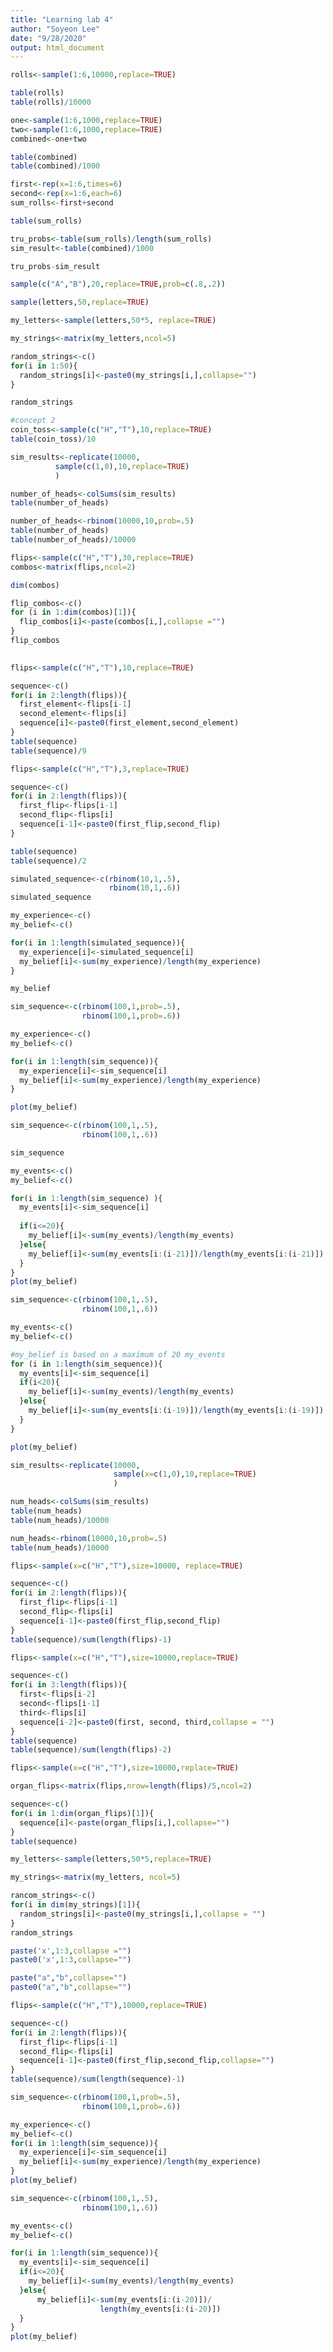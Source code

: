 ```yaml
---
title: "Learning lab 4"
author: "Soyeon Lee"
date: "9/28/2020"
output: html_document
---
```

```r
rolls<-sample(1:6,10000,replace=TRUE)

table(rolls)
table(rolls)/10000
```
```r
one<-sample(1:6,1000,replace=TRUE)
two<-sample(1:6,1000,replace=TRUE)
combined<-one+two

table(combined)
table(combined)/1000
```
```r
first<-rep(x=1:6,times=6)
second<-rep(x=1:6,each=6)
sum_rolls<-first+second

table(sum_rolls)

tru_probs<-table(sum_rolls)/length(sum_rolls)
sim_result<-table(combined)/1000

tru_probs-sim_result
```
```r
sample(c("A","B"),20,replace=TRUE,prob=c(.8,.2))
```
```r
sample(letters,50,replace=TRUE)
```
```r
my_letters<-sample(letters,50*5, replace=TRUE)

my_strings<-matrix(my_letters,ncol=5)

random_strings<-c()
for(i in 1:50){
  random_strings[i]<-paste0(my_strings[i,],collapse="")
}

random_strings

```
```r
#concept 2
coin_toss<-sample(c("H","T"),10,replace=TRUE)
table(coin_toss)/10
```
```r
sim_results<-replicate(10000,
          sample(c(1,0),10,replace=TRUE)
          )

number_of_heads<-colSums(sim_results)
table(number_of_heads)

```
```r
number_of_heads<-rbinom(10000,10,prob=.5)
table(number_of_heads)
table(number_of_heads)/10000
```
```r
flips<-sample(c("H","T"),30,replace=TRUE)
combos<-matrix(flips,ncol=2)

dim(combos)

flip_combos<-c()
for (i in 1:dim(combos)[1]){
  flip_combos[i]<-paste(combos[i,],collapse ="")
}  
flip_combos
  
```
```r
flips<-sample(c("H","T"),10,replace=TRUE)

sequence<-c()
for(i in 2:length(flips)){
  first_element<-flips[i-1]
  second_element<-flips[i]
  sequence[i]<-paste0(first_element,second_element)
}
table(sequence)
table(sequence)/9
```

```r
flips<-sample(c("H","T"),3,replace=TRUE)

sequence<-c()
for(i in 2:length(flips)){
  first_flip<-flips[i-1]
  second_flip<-flips[i]
  sequence[i-1]<-paste0(first_flip,second_flip)
}

table(sequence)
table(sequence)/2
```
```r
simulated_sequence<-c(rbinom(10,1,.5),
                      rbinom(10,1,.6))
simulated_sequence

my_experience<-c()
my_belief<-c()

for(i in 1:length(simulated_sequence)){
  my_experience[i]<-simulated_sequence[i]
  my_belief[i]<-sum(my_experience)/length(my_experience)
}

my_belief
```
```r
sim_sequence<-c(rbinom(100,1,prob=.5),
                rbinom(100,1,prob=.6))

my_experience<-c()
my_belief<-c()

for(i in 1:length(sim_sequence)){
  my_experience[i]<-sim_sequence[i]
  my_belief[i]<-sum(my_experience)/length(my_experience)
}

plot(my_belief)
```
```r
sim_sequence<-c(rbinom(100,1,.5),
                rbinom(100,1,.6))

sim_sequence

my_events<-c()
my_belief<-c()

for(i in 1:length(sim_sequence) ){
  my_events[i]<-sim_sequence[i]
  
  if(i<=20){
    my_belief[i]<-sum(my_events)/length(my_events)
  }else{
    my_belief[i]<-sum(my_events[i:(i-21)])/length(my_events[i:(i-21)])
  }
}
plot(my_belief)
```
```r
sim_sequence<-c(rbinom(100,1,.5),
                rbinom(100,1,.6))

my_events<-c()
my_belief<-c()

#my_belief is based on a maximum of 20 my_events
for (i in 1:length(sim_sequence)){
  my_events[i]<-sim_sequence[i]
  if(i<20){
    my_belief[i]<-sum(my_events)/length(my_events)
  }else{
    my_belief[i]<-sum(my_events[i:(i-19)])/length(my_events[i:(i-19)])
  }
}

plot(my_belief)
```
```r
sim_results<-replicate(10000,
                       sample(x=c(1,0),10,replace=TRUE)
                       )

num_heads<-colSums(sim_results)
table(num_heads)
table(num_heads)/10000
```
```r
num_heads<-rbinom(10000,10,prob=.5)
table(num_heads)/10000
```
```r
flips<-sample(x=c("H","T"),size=10000, replace=TRUE)

sequence<-c()
for(i in 2:length(flips)){
  first_flip<-flips[i-1]
  second_flip<-flips[i]
  sequence[i-1]<-paste0(first_flip,second_flip)
}
table(sequence)/sum(length(flips)-1)
```
```r
flips<-sample(x=c("H","T"),size=10000,replace=TRUE)

sequence<-c()
for(i in 3:length(flips)){
  first<-flips[i-2]
  second<-flips[i-1]
  third<-flips[i]
  sequence[i-2]<-paste0(first, second, third,collapse = "")
}
table(sequence)
table(sequence)/sum(length(flips)-2)
```
```r
flips<-sample(x=c("H","T"),size=10000,replace=TRUE)

organ_flips<-matrix(flips,nrow=length(flips)/5,ncol=2)

sequence<-c()
for(i in 1:dim(organ_flips)[1]){
  sequence[i]<-paste(organ_flips[i,],collapse="")
}
table(sequence)

```
```r
my_letters<-sample(letters,50*5,replace=TRUE)

my_strings<-matrix(my_letters, ncol=5)

rancom_strings<-c()
for(i in dim(my_strings)[1]){
  random_strings[i]<-paste0(my_strings[i,],collapse = "")
}
random_strings

```
```r
paste('x',1:3,collapse ="")
paste0('x',1:3,collapse="")
```
```r
paste("a","b",collapse="")
paste0("a","b",collapse="")
```
```r
flips<-sample(c("H","T"),10000,replace=TRUE)

sequence<-c()
for(i in 2:length(flips)){
  first_flip<-flips[i-1]
  second_flip<-flips[i]
  sequence[i-1]<-paste0(first_flip,second_flip,collapse="")
}
table(sequence)/sum(length(sequence)-1)

```
```r
sim_sequence<-c(rbinom(100,1,prob=.5),
                rbinom(100,1,prob=.6))

my_experience<-c()
my_belief<-c()
for(i in 1:length(sim_sequence)){
  my_experience[i]<-sim_sequence[i]
  my_belief[i]<-sum(my_experience)/length(my_experience)
}
plot(my_belief)

```
```r
sim_sequence<-c(rbinom(100,1,.5),
                rbinom(100,1,.6))

my_events<-c()
my_belief<-c()

for(i in 1:length(sim_sequence)){
  my_events[i]<-sim_sequence[i]
  if(i<=20){
    my_belief[i]<-sum(my_events)/length(my_events)
  }else{
      my_belief[i]<-sum(my_events[i:(i-20)])/
                    length(my_events[i:(i-20)])
  }
}
plot(my_belief)
```



